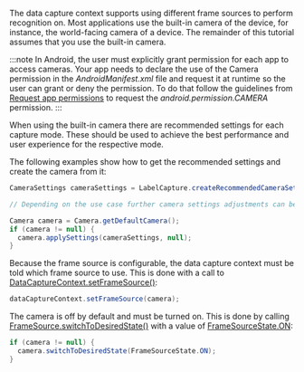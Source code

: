 The data capture context supports using different frame sources to perform recognition on. Most applications use the built-in camera of the device, for instance, the world-facing camera of a device. The remainder of this tutorial assumes that you use the built-in camera.

:::note
In Android, the user must explicitly grant permission for each app to access cameras. Your app needs to declare the use of the Camera permission in the *AndroidManifest.xml* file and request it at runtime so the user can grant or deny the permission. To do that follow the guidelines from [Request app permissions](https://developer.android.com/training/permissions/requesting) to request the *android.permission.CAMERA* permission.
:::

When using the built-in camera there are recommended settings for each capture mode. These should be used to achieve the best performance and user experience for the respective mode.

The following examples show how to get the recommended settings and create the camera from it:

```java
CameraSettings cameraSettings = LabelCapture.createRecommendedCameraSettings();

// Depending on the use case further camera settings adjustments can be made here.

Camera camera = Camera.getDefaultCamera();
if (camera != null) {
  camera.applySettings(cameraSettings, null);
}
```

Because the frame source is configurable, the data capture context must be told which frame source to use. This is done with a call to [DataCaptureContext.setFrameSource()](https://docs.scandit.com/data-capture-sdk/android/core/api/data-capture-context.html#method-scandit.datacapture.core.DataCaptureContext.SetFrameSourceAsync):

```java
dataCaptureContext.setFrameSource(camera);
```

The camera is off by default and must be turned on. This is done by calling [FrameSource.switchToDesiredState()](https://docs.scandit.com/data-capture-sdk/android/core/api/frame-source.html#method-scandit.datacapture.core.IFrameSource.SwitchToDesiredStateAsync) with a value of [FrameSourceState.ON](https://docs.scandit.com/data-capture-sdk/android/core/api/frame-source.html#value-scandit.datacapture.core.FrameSourceState.On):

```java
if (camera != null) {
  camera.switchToDesiredState(FrameSourceState.ON);
}
```